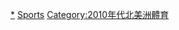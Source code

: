 {{portal|北美洲|體育運動}}
{{Year by category
| m = 2
| c = 0
| d = 1
| y = 8
| cat = 北美洲體育
| sortkey = 北美洲體育
| in = 
| parent = 各年份北美洲體育
| subcat = 2018年北美洲
}}

[[Category:2018年體育|*]]
[[Category:2018年北美洲|Sports]]
[[Category:2010年代北美洲體育|Category:2010年代北美洲體育]]